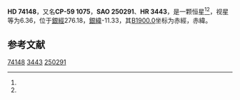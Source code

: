 {{Starbox begin
| name = HD 74148
}}
{{Starbox observe
| epoch = [[J2000.0|J2000.0]]
| constell = {{星座名待查}}<ref name=SIMBAD>{{cite web
 | url=http://simbad.u-strasbg.fr/simbad/sim-id?Ident=HR+3443
 | title=Pulsating variable Star
 | publisher=Centre de Données astronomiques de Strasbourg
 | work=SIMBAD
 | accessdate=2012-07-13
 | archive-date=2020-08-22
 | archive-url=https://web.archive.org/web/20200822234258/http://simbad.u-strasbg.fr/simbad/sim-id?Ident=HR+3443
 | dead-url=no
 }}</ref><ref name=DATA>{{cite web
 | url=http://vizier.u-strasbg.fr/viz-bin/VizieR-5?-out.add=.&-source=5050&-corr=PK=HR&-out.max=9999&HR=3443
 | title=VizieR Detailed Page
 | accessdate=2012-07-13
 | archive-date=2020-08-22
 | archive-url=https://web.archive.org/web/20200822235445/http://vizier.u-strasbg.fr/viz-bin/VizieR-5?-out.add=.&-source=5050&-corr=PK%3DHR&-out.max=9999&HR=3443
 | dead-url=no
 }}</ref>
| 星官 = 
| ra = {{RA|8|39|13.2}}<ref name=SIMBAD /><ref name=DATA />
| dec = {{DEC|-60|19|2}}<ref name=SIMBAD /><ref name=DATA />
| appmag_v = 6.36<ref name=SIMBAD /><ref name=DATA />
}}
{{Starbox character
| class = A0V<ref name=SIMBAD /><ref name=DATA />
| b-v = 0<ref name=SIMBAD /><ref name=DATA />
| u-b = <ref name=SIMBAD /><ref name=DATA />
| r-i = <ref name=SIMBAD /><ref name=DATA />
| variable = 
}}
{{Starbox astrometry
| radial_v = 
| prop_mo_ra = 9
| parallax = 0.013
| p_error =
}}
{{Starbox catalog
| names =CP-59 1075，[[SAO星表|SAO]] 250291，[[HD星表|HD]] 74148，[[HR星表|HR]] 3443}}
{{Starbox reference |Simbad=HR+3443}}
{{Starbox end}}

'''HD 74148'''，又名'''CP-59 1075'''，'''SAO 250291'''、'''HR 3443'''，是一颗恒星<ref name=SIMBAD /><ref name=DATA />，视星等为6.36，位于[[銀道座標系|銀經]]276.18，[[銀道座標系|銀緯]]-11.33，其[[B1900.0|B1900.0]]坐标为赤經{{RA|8|37|5.8}}，赤緯{{DEC|-59|-11.33|48}}。

== 参考文献 ==
{{reflist}}

{{star-stub}}

[[Category:HD和HDE天體|74148]]
[[Category:HR天體|3443]]
[[Category:SAO天體|250291]]
